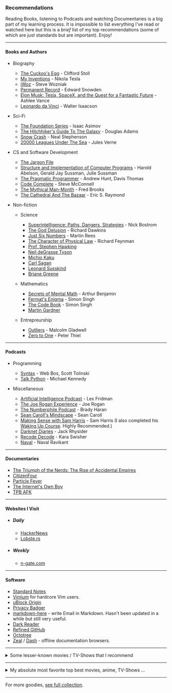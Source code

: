 
<Head title="Recommendations" />

### Recommendations
Reading Books, listening to Podcasts and watching Documentaries is a big part of my learning process. It is impossible to list everything I've read or watched here but this is a _brief_ list of my top recommendations (some of which are just standards but are important). Enjoy!

---

#### Books and Authors

- Biography
	- [The Cuckoo's Egg](https://en.wikipedia.org/wiki/The_Cuckoo%27s_Egg) - Clifford Stoll
	- [My Inventions](https://en.wikipedia.org/wiki/My_Inventions:_The_Autobiography_of_Nikola_Tesla) - Nikola Tesla
	- [iWoz](https://en.wikipedia.org/wiki/IWoz) - Steve Wozniak
	- [Permanent Record](https://en.wikipedia.org/wiki/Permanent_Record_(autobiography)) - Edward Snowden
	- [Elon Musk: Tesla, SpaceX, and the Quest for a Fantastic Future](https://en.wikipedia.org/wiki/Elon_Musk:_Tesla,_SpaceX,_and_the_Quest_for_a_Fantastic_Future) - Ashlee Vance
	- [Leonardo da Vinci](https://www.goodreads.com/book/show/34684622-leonardo-da-vinci) - Walter Isaacson

- Sci-Fi
	- [The Foundation Series](https://en.wikipedia.org/wiki/Foundation_series) - Isaac Asimov
	- [The Hitchhiker's Guide To The Galaxy](https://en.wikipedia.org/wiki/The_Hitchhiker%27s_Guide_to_the_Galaxy) - Douglas Adams
	- [Snow Crash](https://en.wikipedia.org/wiki/Snow_Crash) - Neal Stephenson
	- [20000 Leagues Under The Sea](https://en.wikipedia.org/wiki/Twenty_Thousand_Leagues_Under_the_Sea) - Jules Verne

- CS and Software Development
	- [The Jargon File](http://www.catb.org/jargon/)
	- [Structure and Implementation of Computer Programs](https://mitpress.mit.edu/sites/default/files/sicp/full-text/book/book.html) - Harold Abelson, Gerald Jay Sussman, Julie Sussman
	- [The Pragmatic Programmer](https://en.wikipedia.org/wiki/The_Pragmatic_Programmer) - Andrew Hunt, Davis Thomas
	- [Code Complete](https://en.wikipedia.org/wiki/Code_Complete) - Steve McConnell
	- [The Mythical Man-Month](https://en.wikipedia.org/wiki/The_Mythical_Man-Month) - Fred Brooks
	- [The Cathedral And The Bazaar](http://www.catb.org/~esr/writings/cathedral-bazaar/) - Eric S. Raymond

- Non-fiction
  - Science
    - [Superintelligence: Paths, Dangers, Strategies](https://en.wikipedia.org/wiki/Superintelligence:_Paths,_Dangers,_Strategies) - Nick Bostrom
    - [The God Delusion](https://en.wikipedia.org/wiki/The_God_Delusion) - Richard Dawkins
    - [Just Six Numbers](https://www.goodreads.com/book/show/81884.Just_Six_Numbers) - Martin Rees
    - [The Character of Physical Law](https://en.wikipedia.org/wiki/The_Character_of_Physical_Law) - Richard Feynman
    - [Prof. Stephen Hawking](https://en.wikipedia.org/wiki/Stephen_Hawking)
    - [Neil deGrasse Tyson](https://en.wikipedia.org/wiki/Neil_deGrasse_Tyson)
    - [Michio Kaku](https://en.wikipedia.org/wiki/Michio_Kaku)
    - [Carl Sagan](https://en.wikipedia.org/wiki/Carl_Sagan)
    - [Leonard Susskind](https://en.wikipedia.org/wiki/Leonard_Susskind)
    - [Briane Greene](https://en.wikipedia.org/wiki/Brian_Greene)

  - Mathematics
    - [Secrets of Mental Math](https://www.goodreads.com/book/show/83585.Secrets_of_Mental_Math) - Arthur Benjamin
    - [Fermat's Enigma](https://en.wikipedia.org/wiki/Fermat%27s_Last_Theorem_(book)) - Simon Singh
    - [The Code Book](https://en.wikipedia.org/wiki/The_Code_Book) - Simon Singh
    - [Martin Gardner](https://en.wikipedia.org/wiki/Martin_Gardner)

  - Entrepreurship
    - [Outliers](https://en.wikipedia.org/wiki/Outliers_(book)) - Malcolm Gladwell
    - [Zero to One](https://en.wikipedia.org/wiki/Zero_to_One) - Peter Thiel

---

#### Podcasts
- Programming
  - [Syntax](https://syntax.fm/) - Web Bos, Scott Tolinski
  - [Talk Python](https://talkpython.fm/) - Michael Kennedy

- Miscellaneous
  - [Artificial Intelligence Podcast](https://www.youtube.com/playlist?list=PLrAXtmErZgOdP_8GztsuKi9nrraNbKKp4) - Lex Fridman
  - [The Joe Rogan Experience](https://www.youtube.com/channel/UCzQUP1qoWDoEbmsQxvdjxgQ) - Joe Rogan
  - [The Numberphile Podcast](https://www.youtube.com/playlist?list=PLt5AfwLFPxWLNVixpe1w3fi6lE2OTq0ET) - Brady Haran
  - [Sean Caroll's Mindscape](https://www.preposterousuniverse.com/podcast/) - Sean Caroll
  - [Making Sense with Sam Harris](https://samharris.org/podcast/) - Sam Harris (I also completed his [Waking Up Course](https://wakingup.com/). Highly Recommended.)
  - [Darknet Diaries](https://darknetdiaries.com/) - Jack Rhysider
  - [Recode Decode](https://podcasts.apple.com/us/podcast/recode-decode/id1011668648) - Kara Swisher
  - [Naval](https://nav.al/) - Naval Ravikant

---

#### Documentaries
- [The Triumph of the Nerds: The Rise of Accidental Empires](https://en.wikipedia.org/wiki/Triumph_of_the_Nerds)
- [CitizenFour](https://en.wikipedia.org/wiki/Citizenfour)
- [Particle Fever](https://en.wikipedia.org/wiki/Particle_Fever)
- [The Internet's Own Boy](https://en.wikipedia.org/wiki/The_Internet%27s_Own_Boy)
- [TPB AFK](https://en.wikipedia.org/wiki/TPB_AFK)

---

#### Websites I Visit
- ##### Daily
	- [HackerNews](https://news.ycombinator.com)
	- [Lobste.rs](https://lobste.rs/)
- ##### Weekly
	- [n-gate.com](http://n-gate.com)

---

#### Software
- [Standard Notes](https://github.com/standardnotes/web/)
- [Vimium](https://github.com/philc/vimium/) for hardcore Vim users.
- [uBlock Origin](https://github.com/gorhill/uBlock)
- [Privacy Badger](https://github.com/EFForg/privacybadger/)
- [markdown-here](https://github.com/adam-p/markdown-here) - write Email in Markdown. Hasn't been updated in a while but still very useful.
- [Dark Reader](https://github.com/darkreader/darkreader/)
- [Refined GitHub](https://github.com/sindresorhus/refined-github)
- [Octotree](https://github.com/ovity/octotree)
- [Zeal](https://github.com/zealdocs/zeal) / [Dash](https://github.com/Kapeli/Dash-iOS) - offline documentation browsers.

---

<details>
    <summary>Some lesser-known movies / TV-Shows that I recommend</summary>
    <ul>
<li><a href="https://www.imdb.com/title/tt0756683/">The Man from Earth</a> - Richard Schenkman</li>
<li><a href="https://www.imdb.com/title/tt0390384/">Primer</a>, <a href="https://www.imdb.com/title/tt2084989/">Upstream Color</a> - Shane Carruth</li>
<li><a href="https://www.imdb.com/title/tt0069293/">Solaris</a>, <a href="https://www.imdb.com/title/tt0079944/">Stalker</a> - Andrei Tarkovsky</li>
<li><a href="https://www.imdb.com/title/tt0480669/">Timecrimes</a> - Nacho Vigalondo</li>
<li><a href="https://www.imdb.com/title/tt1182345/">Moon</a> - Duncan Jones</li>
<li><a href="https://www.imdb.com/title/tt2543312/">Halt and Catch Fire</a></li>
<li><a href="https://www.imdb.com/title/tt0094517/">Mystery Science Theatre</a></li>
    </ul>
</details>

---

<details>
    <summary>My absolute most favorite top best movies, anime, TV-Shows ...</summary>
    (Curated from over 800 titles I've watched)
    <ul>
Directors/
<Heading title="Directors" />
<li>Christopher Nolan</li>
<li>Quentin Tarantino</li>
<br />
Anime/
<li>Fullmetal Alchemist</li>
<li>Fullmetal Alchemist: Brotherhood</li>
<li>Death Note</li>
<br />
Movie Series/
<li>Back to the Future</li>
<li>Star Wars</li>
<li>Star Trek</li>
<li>Harry Potter</li>
<li>The Matrix</li>
<li>The Dark Knight</li>
<li>Indiana Jones</li>
<li>Frankenstein</li>
<li>X-Men</li>
<li>Avengers</li>
<li>The Bourne</li>
<li>Men in Black</li>
<li>Monty Python</li>
<br />
TV-Series/
<li>The Big Bang Theory</li>
<li>Mr. Robot</li>
<li>Black Mirror</li>
<li>Rick and Morty</li>
<li>Dark</li>
<li>Doctor Who</li>
<li>Breaking Bad</li>
<li>The Witcher</li>
<li>The IT Crowd</li>
<li>Sherlock</li>
<li>Futurama</li>
<br />
Movies/
<li>Pirates of Silicon Valley</li>
<li>Interstellar</li>
<li>Memento</li>
<li>Inception</li>
<li>Shutter Island</li>
<li>Fight Club</li>
<li>The Butterfly Effect</li>
<li>A Beautiful Mind</li>
<li>Mulholand Drive</li>
<li>Dead Poets Society</li>
<li>Good Will Hunting</li>
<li>Office Space</li>
<li>The Imitation Game</li>
<li>Ex Machina</li>
<li>The Intouchables</li>
<li>Donnie Darko</li>
<li>The Good, the Bad and the Ugly</li>
<li>12 Angry Men</li>
<li>The Shawshank Redemption</li>
<li>The Martian</li>
<li>The Breakfast Club</li>
<li>Se7en</li>
<li>Requiem for a Dream</li>
<li>Predestination</li>
<li>Shaun of the Dead</li>
<li>Hot Fuzz</li>
<li>Zombieland
</li>
    </ul>
</details>

---

For more goodies, [see full collection](https://github.com/rsapkf/42/).
